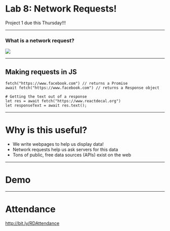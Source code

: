 
<Head>
  <title>React DeCal Lab 8</title>
</Head>

<Logo />

# Lab 8: Network Requests!

Project 1 due this Thursday!!!

---

### What is a network request?

<Image src="https://img.webnots.com/2013/06/HTTP-Request-and-Response-Over-Web-1.png" size="auto"/>

---

## Making requests in JS

```
fetch("https://www.facebook.com") // returns a Promise
await fetch("https://www.facebook.com") // returns a Response object 

# Getting the text out of a response
let res = await fetch("https://www.reactdecal.org")
let responseText = await res.text();
```

---

# Why is this useful?

- We write webpages to help us display data!
- Network requests help us ask servers for this data 
- Tons of public, free data sources (APIs) exist on the web

---

# Demo

---

# Attendance

http://bit.ly/RDAttendance
